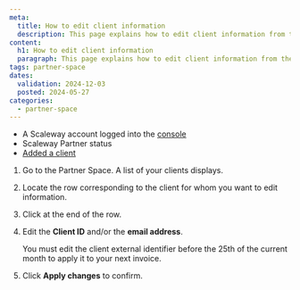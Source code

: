 ```yaml
---
meta:
  title: How to edit client information
  description: This page explains how to edit client information from the Partner Space.
content:
  h1: How to edit client information
  paragraph: This page explains how to edit client information from the Partner Space.
tags: partner-space 
dates:
  validation: 2024-12-03
  posted: 2024-05-27
categories:
  - partner-space
---
```


<Macro id="requirements" />

- A Scaleway account logged into the [console](https://console.scaleway.com)
- Scaleway Partner status
- [Added a client](/partners/partner-space/how-to/add-client/)

1. Go to the Partner Space. A list of your clients displays. 
2. Locate the row corresponding to the client for whom you want to edit information.  
2. Click <Icon name="more" /> at the end of the row.
3. Edit the **Client ID** and/or the **email address**. 

    <Message type="note">
     You must edit the client external identifier before the 25th of the current month to apply it to your next invoice.
    </Message>
4. Click **Apply changes** to confirm. 